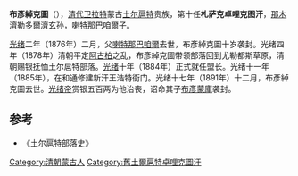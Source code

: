'''布彥綽克圖'''（{{bd|1866年||1891年||catIdx=B}}），[[清代|清代]][[卫拉特|卫拉特]]蒙古[[土尔扈特|土尔扈特]]贵族，第十任'''札萨克卓哩克图汗'''，[[那木濟勒多爾濟|那木濟勒多爾濟]]玄孙，[[喇特那巴咱爾|喇特那巴咱爾]]子。

[[光绪|光绪]]二年（1876年）二月，父[[喇特那巴咱爾|喇特那巴咱爾]]去世，布彥綽克圖十岁袭封。光绪四年（1878年）清朝平定[[阿古柏|阿古柏]]之乱，布彥綽克圖带领部落回到尤勒都斯草原，清朝赐银抚恤土尔扈特部落。[[光绪|光绪]]十年（1884年）正式就任盟长。光绪十一年（1885年），在和通修建新汗王浩特衙门。光绪十七年（1891年）十二月，布彥綽克圖去世。[[光绪帝|光绪帝]]赏银五百两为他治丧，诏命其子[[布彥蒙庫|布彥蒙庫]]袭封。

{{start box}}
{{s-before|[[喇特那巴咱爾|喇特那巴咱爾]]}}
{{s-title|札萨克卓哩克图汗<br />[[旧土尔扈特部|旧土尔扈特部]]乌讷恩素珠克图盟盟长|1876年－1891年}}
{{s-after|[[布彥蒙庫|布彥蒙庫]]}}
{{end box}}

==参考==
*《土尔扈特部落史》

[[Category:清朝蒙古人|Category:清朝蒙古人]]
[[Category:舊土爾扈特卓哩克圖汗|Category:舊土爾扈特卓哩克圖汗]]